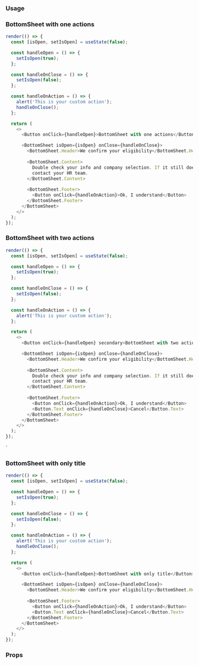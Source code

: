 ### Usage

### BottomSheet with one actions

```javascript state
render(() => {
  const [isOpen, setIsOpen] = useState(false);

  const handleOpen = () => {
    setIsOpen(true);
  };

  const handleOnClose = () => {
    setIsOpen(false);
  };

  const handleOnAction = () => {
    alert('This is your custom action');
    handleOnClose();
  };

  return (
    <>
      <Button onClick={handleOpen}>BottomSheet with one actions</Button>

      <BottomSheet isOpen={isOpen} onClose={handleOnClose}>
        <BottomSheet.Header>We confirm your eligibility</BottomSheet.Header>
        
        <BottomSheet.Content>
          Double check your info and company selection. If it still doesn’t work,
          contact your HR team.
        </BottomSheet.Content>
        
        <BottomSheet.Footer>
          <Button onClick={handleOnAction}>Ok, I understand</Button>
        </BottomSheet.Footer>
      </BottomSheet>
    </>
  );
});
```
### BottomSheet with two actions

```javascript state
render(() => {
  const [isOpen, setIsOpen] = useState(false);

  const handleOpen = () => {
    setIsOpen(true);
  };

  const handleOnClose = () => {
    setIsOpen(false);
  };

  const handleOnAction = () => {
    alert('This is your custom action');
  };

  return (
    <>
      <Button onClick={handleOpen} secondary>BottomSheet with two actions</Button>

      <BottomSheet isOpen={isOpen} onClose={handleOnClose}>
        <BottomSheet.Header>We confirm your eligibility</BottomSheet.Header>
        
        <BottomSheet.Content>
          Double check your info and company selection. If it still doesn’t work,
          contact your HR team.
        </BottomSheet.Content>
        
        <BottomSheet.Footer>
          <Button onClick={handleOnAction}>Ok, I understand</Button>
          <Button.Text onClick={handleOnClose}>Cancel</Button.Text>
        </BottomSheet.Footer>
      </BottomSheet>
    </>
  );
});
```

`
### BottomSheet with only title

```javascript state
render(() => {
  const [isOpen, setIsOpen] = useState(false);

  const handleOpen = () => {
    setIsOpen(true);
  };

  const handleOnClose = () => {
    setIsOpen(false);
  };

  const handleOnAction = () => {
    alert('This is your custom action');
    handleOnClose();
  };

  return (
    <>
      <Button onClick={handleOpen}>BottomSheet with only title</Button>

      <BottomSheet isOpen={isOpen} onClose={handleOnClose}>
        <BottomSheet.Header>We confirm your eligibility</BottomSheet.Header>
        
        <BottomSheet.Footer>
          <Button onClick={handleOnAction}>Ok, I understand</Button>
          <Button.Text onClick={handleOnClose}>Cancel</Button.Text>
        </BottomSheet.Footer>
      </BottomSheet>
    </>
  );
});
```

### Props

<PropsTable component="BottomSheet" platform="web" />

